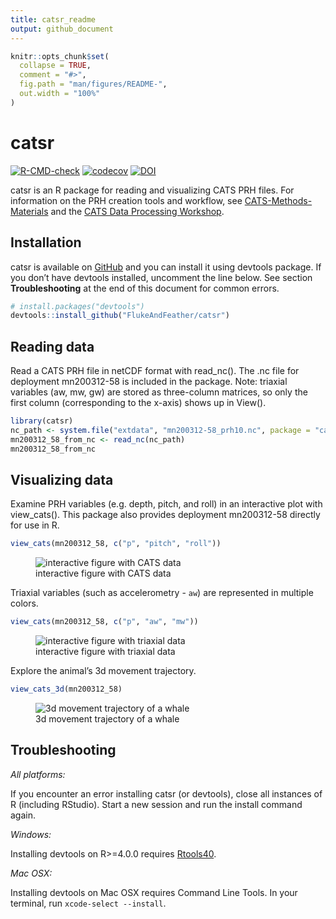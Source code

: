```yaml
---
title: catsr_readme
output: github_document
---
```


<!-- README.md is generated from README.Rmd. Please edit that file -->

```r
knitr::opts_chunk$set(
  collapse = TRUE,
  comment = "#>",
  fig.path = "man/figures/README-",
  out.width = "100%"
)
```

# catsr

<!-- badges: start -->
[![R-CMD-check](https://github.com/FlukeAndFeather/catsr/workflows/R-CMD-check/badge.svg)](https://github.com/FlukeAndFeather/catsr/actions)
[![codecov](https://codecov.io/gh/FlukeAndFeather/catsr/branch/master/graph/badge.svg?token=006B4PEFI0)](https://codecov.io/gh/FlukeAndFeather/catsr)
[![DOI](https://zenodo.org/badge/DOI/10.5281/zenodo.5140485.svg)](https://doi.org/10.5281/zenodo.5140485)
<!-- badges: end -->

catsr is an R package for reading and visualizing CATS PRH files. For information on the PRH creation tools and workflow, see [CATS-Methods-Materials](https://github.com/wgough/CATS-Methods-Materials) and the [CATS Data Processing Workshop](https://catsworkshop.sites.stanford.edu/).

## Installation

catsr is available on [GitHub](https://github.com/) and you can install it using devtools package. If you don't have devtools installed, uncomment the line below. See section **Troubleshooting** at the end of this document for common errors.

``` r
# install.packages("devtools")
devtools::install_github("FlukeAndFeather/catsr")
```



## Reading data

Read a CATS PRH file in netCDF format with read_nc(). The .nc file for deployment mn200312-58 is included in the package. Note: triaxial variables (aw, mw, gw) are stored as three-column matrices, so only the first column (corresponding to the x-axis) shows up in View(). 

```r
library(catsr)
nc_path <- system.file("extdata", "mn200312-58_prh10.nc", package = "catsr")
mn200312_58_from_nc <- read_nc(nc_path)
mn200312_58_from_nc
```

## Visualizing data

Examine PRH variables (e.g. depth, pitch, and roll) in an interactive plot with view_cats(). This package also provides deployment mn200312-58 directly for use in R.  

```r
view_cats(mn200312_58, c("p", "pitch", "roll"))
```
![interactive figure with CATS data](man/figures/README-plot-1.gif)

Triaxial variables (such as accelerometry - `aw`) are represented in multiple colors.

```r
view_cats(mn200312_58, c("p", "aw", "mw"))
```
![interactive figure with triaxial data](man/figures/README-plot_triax-1.gif)

Explore the animal's 3d movement trajectory.

```r
view_cats_3d(mn200312_58)
```
![3d movement trajectory of a whale](man/figures/README-plot_3d-1.gif)

## Troubleshooting

*All platforms:*

If you encounter an error installing catsr (or devtools), close all instances of R (including RStudio). Start a new session and run the install command again.

*Windows:*

Installing devtools on R>=4.0.0 requires [Rtools40](https://cran.r-project.org/bin/windows/Rtools/). 

*Mac OSX:*

Installing devtools on Mac OSX requires Command Line Tools. In your terminal, run `xcode-select --install`.
